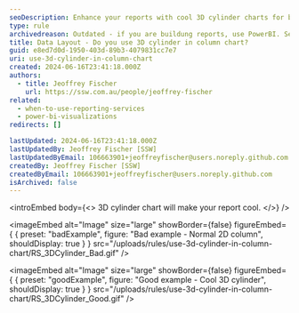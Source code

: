 ```yaml
---
seoDescription: Enhance your reports with cool 3D cylinder charts for better visual impact.
type: rule
archivedreason: Outdated - if you are buildung reports, use PowerBI. See https://www.ssw.com.au/rules/rules-to-better-power-bi/
title: Data Layout - Do you use 3D cylinder in column chart?
guid: e8ed7d0d-1950-403d-89b3-4079831cc7e7
uri: use-3d-cylinder-in-column-chart
created: 2024-06-16T23:41:18.000Z
authors:
  - title: Jeoffrey Fischer
    url: https://ssw.com.au/people/jeoffrey-fischer
related:
  - when-to-use-reporting-services
  - power-bi-visualizations
redirects: []

lastUpdated: 2024-06-16T23:41:18.000Z
lastUpdatedBy: Jeoffrey Fischer [SSW]
lastUpdatedByEmail: 106663901+jeoffreyfischer@users.noreply.github.com
createdBy: Jeoffrey Fischer [SSW]
createdByEmail: 106663901+jeoffreyfischer@users.noreply.github.com
isArchived: false
---
```


<introEmbed
  body={<>
3D cylinder chart will make your report cool.
  </>}
/>

<imageEmbed
  alt="Image"
  size="large"
  showBorder={false}
  figureEmbed={ {
    preset: "badExample",
    figure: "Bad example - Normal 2D column",
    shouldDisplay: true
  } }
  src="/uploads/rules/use-3d-cylinder-in-column-chart/RS_3DCylinder_Bad.gif"
/>


<imageEmbed
  alt="Image"
  size="large"
  showBorder={false}
  figureEmbed={ {
    preset: "goodExample",
    figure: "Good example - Cool 3D cylinder",
    shouldDisplay: true
  } }
  src="/uploads/rules/use-3d-cylinder-in-column-chart/RS_3DCylinder_Good.gif"
/>
